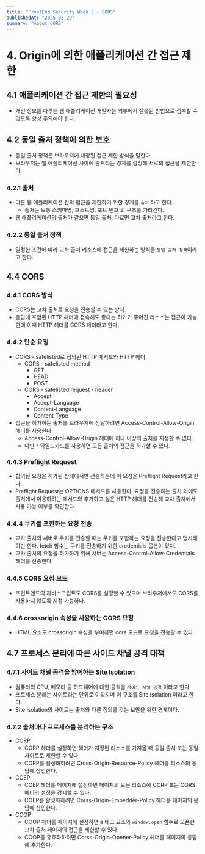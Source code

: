 ```yaml
---
title: "FrontEnd Security Week 2 - CORS"
publishedAt: "2025-03-29"
summary: "About CORS"
---
```


# 4. Origin에 의한 애플리케이션 간 접근 제한

## 4.1 애플리케이션 간 접근 제한의 필요성

- 개인 정보를 다루는 웹 애플리케이션 개발자는 외부에서 잘못된 방법으로 접속할 수 없도록 항상 주의해야 한다.

## 4.2 동일 출처 정책에 의한 보호

- 동일 출처 정책은 브라우저에 내장된 접근 제한 방식을 말한다.
- 브라우저는 웹 애플리케이션 사이에 출처라는 경계를 설정해 서로의 접근을 제한한다.

### 4.2.1 출처

- 다른 웹 애플리케이션 간의 접근을 제한하기 위한 경계를 `출처` 라고 한다.
  - 출처는 보통 스키마명, 호스트명, 포트 번호 의 구조를 가리킨다.
- 웹 애플리케이션의 출처가 같으면 동일 출처, 다르면 교차 출처라고 한다.

### 4.2.2 동일 출처 정책

- 일정한 조건에 따라 교차 출처 리소스에 접근을 제한하는 방식을 `동일 출처 정책`이라고 한다.

## 4.4 CORS

### 4.4.1 CORS 방식

- CORS는 교차 출처로 요청을 전송할 수 있는 방식.
- 응답에 포함된 HTTP 헤더에 접속해도 좋다는 허가가 주어진 리소스는 접근이 가능한데 이때 HTTP 헤더를 CORS 헤더라고 한다.

### 4.4.2 단순 요청

- CORS - safelisted로 정의된 HTTP 메서드와 HTTP 헤더
  - CORS - safelisted method
    - GET
    - HEAD
    - POST
  - CORS - safelisted request - header
    - Accept
    - Accept-Language
    - Content-Language
    - Content-Type
- 접근을 허가하는 출처를 브라우저에 전달하려면 Access-Control-Allow-Origin 헤더를 사용한다.
  - Access-Control-Allow-Origin 헤더에 하나 이상의 출처를 지정할 수 없다.
  - 다만 `*` 와일드카드를 사용하면 모든 출처의 접근을 허가할 수 있다.

### 4.4.3 Preflight Request

- 합의된 요청을 허가된 상태에서만 전송하는데 이 요청을 Preflight Request라고 한다.
- Preflight Request는 OPTIONS 메서드를 사용한다. 요청을 전송하는 출처 외에도 출처에서 이용하려는 메서드와 추가하고 싶은 HTTP 헤더를 전송해 교차 출처에서 사용 가능 여부를 확인한다.

### 4.4.4 쿠키를 포한하는 요청 전송

- 교차 출처의 서버로 쿠키를 전송할 때는 쿠키를 포함하는 요청을 전송한다고 명시해야만 한다. fetch 함수는 쿠키를 전송하기 위한 credentials 옵션이 있다.
- 교차 출처의 요청을 허가하기 위해 서버는 Access-Control-Allow-Credentials 헤더를 전송한다.

### 4.4.5 CORS 요청 모드

- 프런트엔드의 자바스크립트도 CORS를 설정할 수 있으며 브라우저에서도 CORS를 사용하지 않도록 지정 가능하다.

### 4.4.6 crossorigin 속성을 사용하는 CORS 요청

- HTML 요소도 crossorigin 속성을 부여하면 cors 모드로 요청을 전송할 수 있다.

## 4.7 프로세스 분리에 따른 사이드 채널 공격 대책

### 4.7.1 사이드 채널 공격을 방어하는 Site Isolation

- 컴퓨터의 CPU, 메모리 등 하드웨어에 대한 공격을 `사이드 채널 공격` 이라고 한다.
- 프로세스 분리는 사이트라는 단위로 이뤄지며 이 구조를 Site Isolation 이라고 한다.
- Site Isolation의 사이트는 출처와 다른 정의를 갖는 보안을 위한 경계이다.

### 4.7.2 출처마다 프로세스를 분리하는 구조

- CORP
  - CORP 헤더를 설정하면 헤더가 지정된 리소스를 가져올 때 동일 출처 또는 동일 사이트로 제한할 수 있다.
  - CORP를 활성화하려면 Cross-Origin-Resource-Policy 헤더를 리소스의 응답에 삽입한다.
- COEP
  - COEP 헤더를 페이지에 설정하면 페이지의 모든 리소스에 CORP 또는 CORS 헤더의 설정을 강제할 수 있다.
  - COEP를 활성화하려면 Corss-Origin-Embedder-Policy 헤더를 페이지의 응답에 삽입한다.
- COOP
  - COOP 헤더를 페이지에 설정하면 a 태그 요소와 `window.open` 함수로 오픈한 교차 출처 페이지의 접근을 제한할 수 있다.
  - COOP를 유효화하려면 Corss-Origin-Opener-Policy 헤더를 페이지의 응답에 추가한다.
